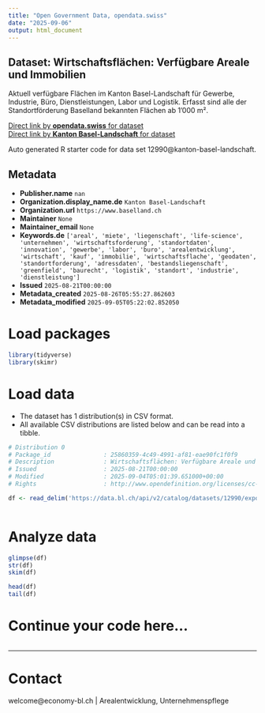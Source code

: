 ```yaml
---
title: "Open Government Data, opendata.swiss"
date: "2025-09-06"
output: html_document
---
```


## Dataset: Wirtschaftsflächen: Verfügbare Areale und Immobilien

Aktuell verfügbare Flächen im Kanton Basel-Landschaft für Gewerbe, Industrie, Büro, Dienstleistungen, Labor und Logistik. Erfasst sind alle der Standortförderung Baselland bekannten Flächen ab 1'000 m².

[Direct link by **opendata.swiss** for dataset](https://opendata.swiss/de/dataset/wirtschaftsflachen-verfugbare-areale-und-immobilien)<br>
[Direct link by **Kanton Basel-Landschaft** for dataset](https://data.bl.ch/explore/dataset/12990/)

Auto generated R starter code for data set 12990@kanton-basel-landschaft.

## Metadata

- **Publisher.name** `nan`
- **Organization.display_name.de** `Kanton Basel-Landschaft`
- **Organization.url** `https://www.baselland.ch`
- **Maintainer** `None`
- **Maintainer_email** `None`
- **Keywords.de** `['areal', 'miete', 'liegenschaft', 'life-science', 'unternehmen', 'wirtschaftsforderung', 'standortdaten', 'innovation', 'gewerbe', 'labor', 'buro', 'arealentwicklung', 'wirtschaft', 'kauf', 'immobilie', 'wirtschaftsflache', 'geodaten', 'standortforderung', 'adressdaten', 'bestandsliegenschaft', 'greenfield', 'baurecht', 'logistik', 'standort', 'industrie', 'dienstleistung']`
- **Issued** `2025-08-21T00:00:00`
- **Metadata_created** `2025-08-26T05:55:27.862603`
- **Metadata_modified** `2025-09-05T05:22:02.852050`


# Load packages

```r

library(tidyverse)
library(skimr)

```

# Load data

-   The dataset has 1 distribution(s) in CSV format.
-   All available CSV distributions are listed below and can be read into a tibble.

```r

# Distribution 0
# Package_id               : 25860359-4c49-4991-af81-eae90fc1f0f9
# Description              : Wirtschaftsflächen: Verfügbare Areale und Immobilien (csv)
# Issued                   : 2025-08-21T00:00:00
# Modified                 : 2025-09-04T05:01:39.651000+00:00
# Rights                   : http://www.opendefinition.org/licenses/cc-by/

df <- read_delim('https://data.bl.ch/api/v2/catalog/datasets/12990/exports/csv?use_labels=true')



```

# Analyze data

```r

glimpse(df)
str(df)
skim(df)

head(df)
tail(df)

```

# Continue your code here...

```r

```

------------------------------------------------------------------------

# Contact

welcome@economy-bl.ch | Arealentwicklung, Unternehmenspflege
